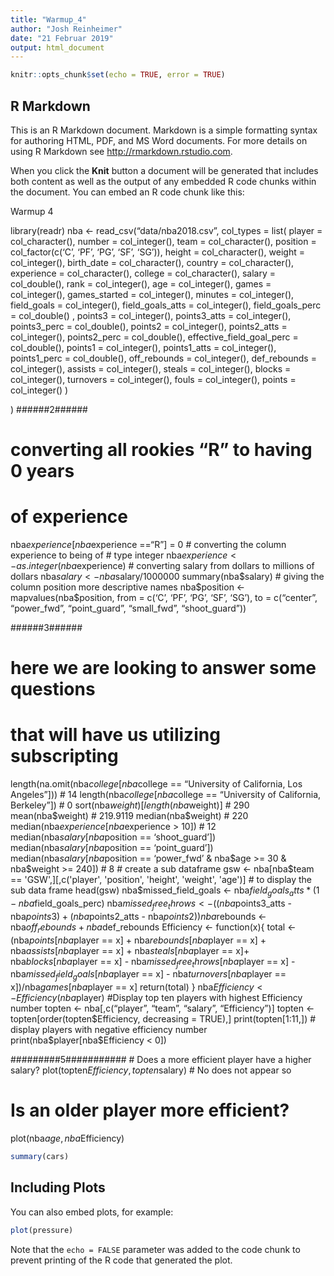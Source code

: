 ```yaml
---
title: "Warmup_4"
author: "Josh Reinheimer"
date: "21 Februar 2019"
output: html_document
---
```


```r
knitr::opts_chunk$set(echo = TRUE, error = TRUE)
```

## R Markdown

This is an R Markdown document. Markdown is a simple formatting syntax for authoring HTML, PDF, and MS Word documents. For more details on using R Markdown see <http://rmarkdown.rstudio.com>.

When you click the **Knit** button a document will be generated that includes both content as well as the output of any embedded R code chunks within the document. You can embed an R code chunk like this:


#########################################
########### Warmup 4 ####################

library(readr)
nba <- read_csv("data/nba2018.csv", col_types = list(
  player = col_character(),
  number = col_integer(),
  team = col_character(),
  position = col_factor(c('C', 'PF', 'PG', 'SF', 'SG')),
  height = col_character(),
  weight = col_integer(),
  birth_date = col_character(),
  country = col_character(),
  experience = col_character(),
  college = col_character(),
  salary = col_double(),
  rank = col_integer(),
  age = col_integer(),
  games = col_integer(),
  games_started = col_integer(),
  minutes = col_integer(),
  field_goals = col_integer(),
  field_goals_atts = col_integer(),
  field_goals_perc = col_double() ,
  points3 = col_integer(),
  points3_atts = col_integer(),
  points3_perc = col_double(),
  points2 = col_integer(),
  points2_atts = col_integer(),
  points2_perc = col_double(),
  effective_field_goal_perc = col_double(),
  points1 = col_integer(),
  points1_atts = col_integer(),
  points1_perc = col_double(),
  off_rebounds = col_integer(),
  def_rebounds = col_integer(),
  assists = col_integer(),
  steals = col_integer(),
  blocks = col_integer(),
  turnovers = col_integer(),
  fouls = col_integer(),
  points = col_integer()
)
  
)
######2######

# converting all rookies "R" to having 0 years
# of experience
nba$experience[nba$experience =="R"] = 0
# converting the column experience to being of
# type integer
nba$experience <- as.integer(nba$experience)
# converting salary from dollars to millions of dollars
nba$salary <- nba$salary/1000000
summary(nba$salary)
# giving the column position more descriptive names
nba$position <- mapvalues(nba$position, from = c('C', 'PF', 'PG', 'SF', 'SG'), to = c("center", "power_fwd", "point_guard", "small_fwd", "shoot_guard"))

######3######

# here we are looking to answer some questions
# that will have us utilizing subscripting
length(na.omit(nba$college[nba$college == "University of California, Los Angeles"]))
# 14
length(nba$college[nba$college == "University of California, Berkeley"])
# 0
sort(nba$weight)[length(nba$weight)]
# 290
mean(nba$weight)
# 219.9119
median(nba$weight)
# 220
median(nba$experience[nba$experience > 10])
# 12
median(nba$salary[nba$position == 'shoot_guard'])
median(nba$salary[nba$position == 'point_guard'])
median(nba$salary[nba$position == 'power_fwd' & nba$age >= 30 & nba$weight >= 240])
# 8
# create a sub dataframe
gsw <- nba[nba$team == 'GSW',][,c('player', 'position', 'height', 'weight', 'age')]
# to display the sub data frame
head(gsw)
nba$missed_field_goals <- nba$field_goals_atts*(1-nba$field_goals_perc)
nba$missed_free_throws <- ((nba$points3_atts - nba$points3) + (nba$points2_atts - nba$points2)) 
nba$rebounds <- nba$off_rebounds + nba$def_rebounds
Efficiency <- function(x){
  total <- (nba$points[nba$player == x] + nba$rebounds[nba$player == x] + nba$assists[nba$player == x] + nba$steals[nba$player == x]+
    nba$blocks[nba$player == x] - nba$missed_free_throws[nba$player == x] - nba$missed_field_goals[nba$player == x] -
    nba$turnovers[nba$player == x])/nba$games[nba$player == x]
  return(total)
}
nba$Efficiency <- Efficiency(nba$player)
#Display top ten players with highest Efficiency number
topten <- nba[,c("player", "team", "salary", "Efficiency")]
topten <- topten[order(topten$Efficiency, decreasing = TRUE),]
print(topten[1:11,])
# display players with negative efficiency number
print(nba$player[nba$Efficiency < 0])

#########5###########
# Does a more efficient player have a higher salary?
plot(topten$Efficiency, topten$salary)
# No does not appear so

# Is an older player more efficient?
plot(nba$age, nba$Efficiency)
```r
summary(cars)
```

## Including Plots

You can also embed plots, for example:

```r
plot(pressure)
```

Note that the `echo = FALSE` parameter was added to the code chunk to prevent printing of the R code that generated the plot.
